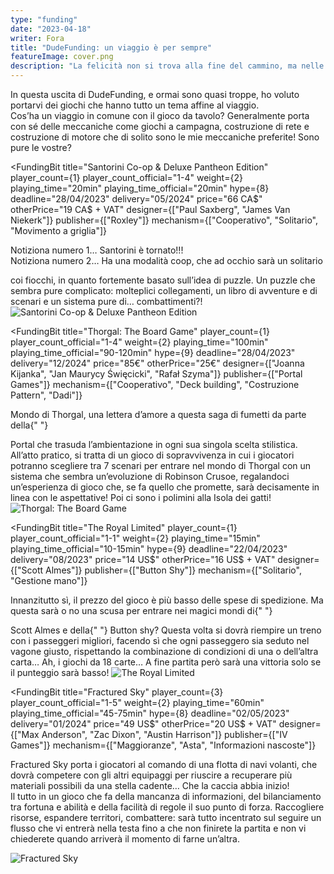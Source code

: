```yaml
---
type: "funding"
date: "2023-04-18"
writer: Fora
title: "DudeFunding: un viaggio è per sempre"
featureImage: cover.png
description: "La felicità non si trova alla fine del cammino, ma nelle deluxe edition che compriamo lungo il percorso."
---
```


<FundingIntro>
  In questa uscita di DudeFunding, e ormai sono quasi troppe, ho voluto portarvi
  dei giochi che hanno tutto un tema affine al viaggio. <br />
  Cos’ha un viaggio in comune con il gioco da tavolo? Generalmente porta con sé delle
  meccaniche come <Link to="/mechanisms/campagna">giochi a campagna</Link>, <Link to="/mechanisms/costruzione-rete">
    costruzione di rete
  </Link> e <Link to="/mechanisms/costruzione-motore">
    costruzione di motore
  </Link> che di solito sono le mie meccaniche preferite! Sono pure le vostre?
</FundingIntro>

<FundingBit
  title="Santorini Co-op & Deluxe Pantheon Edition"
  player_count={1}
  player_count_official="1-4"
  weight={2}
  playing_time="20min"
  playing_time_official="20min"
  hype={8}
  deadline="28/04/2023"
  delivery="05/2024"
  price="66 CA$"
  otherPrice="19 CA$ + VAT"
  designer={["Paul Saxberg", "James Van Niekerk"]}
  publisher={["Roxley"]}
  mechanism={["Cooperativo", "Solitario", "Movimento a griglia"]}
>
  Notiziona numero 1… Santorini è tornato!!! <br />
  Notiziona numero 2… Ha una modalità coop, che ad occhio sarà un <Link to="/mechanisms/solitario">
    solitario
  </Link> coi fiocchi, in quanto fortemente basato sull’idea di puzzle. Un puzzle
  che sembra pure complicato: molteplici collegamenti, un libro di avventure e di
  scenari e un sistema pure di… combattimenti?!
</FundingBit>

<img src="game1.png?t=1" alt="Santorini Co-op & Deluxe Pantheon Edition" />

<FundingLink
  title="Santorini Co-op & Deluxe Pantheon Edition"
  link="https://www.kickstarter.com/projects/roxley/santorini-pantheon-edition-and-the-riddle-of-the-sphinx"
  small
/>

<FundingBit
  title="Thorgal: The Board Game"
  player_count={1}
  player_count_official="1-4"
  weight={2}
  playing_time="100min"
  playing_time_official="90-120min"
  hype={9}
  deadline="28/04/2023"
  delivery="12/2024"
  price="85€"
  otherPrice="25€"
  designer={["Joanna Kijanka", "Jan Maurycy Święcicki", "Rafał Szyma"]}
  publisher={["Portal Games"]}
  mechanism={["Cooperativo", "Deck building", "Costruzione Pattern", "Dadi"]}
>
  Mondo di Thorgal, una lettera d’amore a questa saga di fumetti da parte della{" "}
  <Link to="/publishers/portal-games">Portal</Link> che trasuda l’ambientazione
  in ogni sua singola scelta stilistica. <br />
  All’atto pratico, si tratta di un gioco di sopravvivenza in cui i giocatori potranno
  scegliere tra 7 scenari per entrare nel mondo di Thorgal con un sistema che sembra
  un’evoluzione di Robinson Crusoe, regalandoci un’esperienza di gioco che, se fa
  quello che promette, sarà decisamente in linea con le aspettative! Poi ci sono
  i polimini alla <Link to="/reviews/isola-dei-gatti/">Isola dei gatti</Link>!
</FundingBit>

<img src="game2.png?t=1" alt="Thorgal: The Board Game" />

<FundingLink
  title="Thorgal: The Board Game"
  link="https://gamefound.com/projects/portalgames/thorgal-the-board-game"
  small
/>

<FundingBit
  title="The Royal Limited"
  player_count={1}
  player_count_official="1-1"
  weight={2}
  playing_time="15min"
  playing_time_official="10-15min"
  hype={9}
  deadline="22/04/2023"
  delivery="08/2023"
  price="14 US$"
  otherPrice="16 US$ + VAT"
  designer={["Scott Almes"]}
  publisher={["Button Shy"]}
  mechanism={["Solitario", "Gestione mano"]}
>
  Innanzitutto sì, il prezzo del gioco è più basso delle spese di spedizione. Ma
  questa sarà o no una scusa per entrare nei magici mondi di{" "}
  <Link to="/designers/scott-almes">Scott Almes</Link> e della{" "}
  <Link to="/publishers/button-shy">Button shy</Link>? Questa volta si dovrà
  riempire un treno con i passeggeri migliori, facendo sì che ogni passeggero
  sia seduto nel vagone giusto, rispettando la combinazione di condizioni di una
  o dell’altra carta… Ah, i giochi da 18 carte… A fine partita però sarà una
  vittoria solo se il punteggio sarà basso!
</FundingBit>

<img src="game3.png?t=1" alt="The Royal Limited" />

<FundingLink
  title="The Royal Limited"
  link="https://www.kickstarter.com/projects/239309591/the-royal-limited"
  small
/>

<FundingBit
  title="Fractured Sky"
  player_count={3}
  player_count_official="1-5"
  weight={2}
  playing_time="60min"
  playing_time_official="45-75min"
  hype={8}
  deadline="02/05/2023"
  delivery="01/2024"
  price="49 US$"
  otherPrice="20 US$ + VAT"
  designer={["Max Anderson", "Zac Dixon", "Austin Harrison"]}
  publisher={["IV Games"]}
  mechanism={["Maggioranze", "Asta", "Informazioni nascoste"]}
>
  Fractured Sky porta i giocatori al comando di una flotta di navi volanti, che
  dovrà competere con gli altri equipaggi per riuscire a recuperare più
  materiali possibili da una stella cadente… Che la caccia abbia inizio! <br />
  Il tutto in un gioco che fa della mancanza di informazioni, del bilanciamento tra
  fortuna e abilità e della facilità di regole il suo punto di forza. Raccogliere
  risorse, espandere territori, combattere: sarà tutto incentrato sul seguire un
  flusso che vi entrerà nella testa fino a che non finirete la partita e non vi chiederete
  quando arriverà il momento di farne un’altra.
</FundingBit>

<img src="game4.png?t=1" alt="Fractured Sky" />

<FundingLink
  title="Fractured Sky"
  link="https://www.kickstarter.com/projects/ivstudios/fractured-sky"
  small
/>
